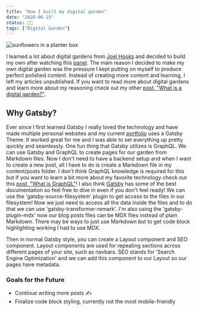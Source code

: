 ```yaml
---
title: "How I built my digital garden"
date: "2020-06-15"
status: 👩‍🌾
tags: ["Digital Garden"]
---
```


<img src="/building-digital-garden.png" alt="sunflowers in a planter box" />

I learned a lot about digital gardens from [Joel Hooks](https://joelhooks.com/) and decided to build my own after watching this [panel](https://egghead.io/lessons/egghead-sector-the-future-of-mdx-and-digital-gardens). The main reason I decided to make my own digital garden was the pressure I kept putting on myself to produce perfect polished content. Instead of creating more content and learning, I left my articles unpublished. If you want to read more about digital gardens and learn more about my reasoning check out my other [post, "What is a digital garden?"](https://www.jenkens.dev/blog/digital-garden).

## Why Gatsby?

Ever since I first learned Gatsby I really loved the technology and have made multiple personal websites and my current [portfolio](https://jenniferwilliams.dev/) uses a Gatsby Theme. It worked great for me and I was able to set everything up pretty quickly and seamlessly. One fun thing that Gatsby utilizes is GraphQL. We can use Gatsby and GraphQL to create pages for our garden from Markdown files. Now I don't need to have a backend setup and when I want to create a new post, all I have to do is create a Markdown file in my content/posts folder. I don't think GraphQL knowledge is required for this but if you want to learn a bit more about my favorite technology check out this [post, "What is GraphQL"](https://www.jenkens.dev/blog/what-is-graphql/)! I also think [Gatsby](https://www.gatsbyjs.org/tutorial/part-five/) has some of the best documentation so feel free to dive in even if you don't feel ready! We can use the 'gatsby-source-filesystem' plugin to get access to the files in our filesystem! Now we just need to access all the data inside the files and to do that we can use 'gatsby-transformer-remark'. I'm also using the 'gatsby-plugin-mdx' now our blog posts files can be MDX files instead of plain Markdown. There may be ways to just use Markdown but to get code block highlighting working I had to use MDX.

Then in normal Gatsby style, you can create a Layout component and SEO component. Layout components are used for repeating sections across different pages of your site, such as navbars. SEO stands for 'Search Engine Optimization' and we can add this component to our Layout so our pages have metadata.

### Goals for the Future

- Continue writing more posts ✍️
- Finalize code block styling, currently not the most mobile-friendly
